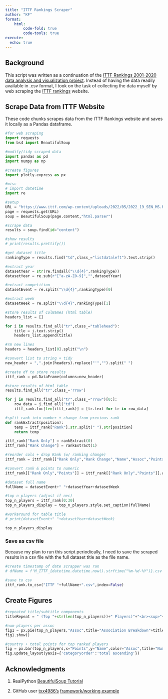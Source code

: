 ```yaml
---
title: "ITTF Rankings Scraper"
author: "KF"
format: 
    html:
        code-fold: true
        code-tools: true
execute: 
  echo: true
---
```


## Background

This script was written as a continuation of the [ITTF Rankings 2001-2020 data analysis and visualization project](https://github.com/kenf1/Kaggle_ITTF). Instead of having the data readily available in .csv format, I took on the task of collecting the data myself by web scraping the [ITTF rankings](https://www.ittf.com/rankings/) website.

## Scrape Data from ITTF Website

These code chunks scrapes data from the ITTF Rankings website and saves it locally as a Pandas dataframe.

```python
#for web scraping
import requests
from bs4 import BeautifulSoup

#modify/tidy scraped data
import pandas as pd
import numpy as np

#create figures
import plotly.express as px

#misc
# import datetime
import re
```

```python
#setup
URL = "https://www.ittf.com/wp-content/uploads/2022/05/2022_19_SEN_MS.html"
page = requests.get(URL)
soup = BeautifulSoup(page.content,"html.parser")

#scrape data
results = soup.find(id="content")

#show results
# print(results.prettify())
```

```python
#get dataset title
rankingType = results.find("td",class_="listdataleft").text.strip()

#extract year
datasetYear = str(re.findall("\\d{4}",rankingType))
datasetYear = re.sub(r"[^a-zA-Z0-9]","",datasetYear)

#extract competition
datasetEvent = re.split("\\d{4}",rankingType)[0]

#extract week
datasetWeek = re.split("\\d{4}",rankingType)[1]

#store results of colNames (html table)
headers_list = []

for i in results.find_all("tr",class_="tablehead"):
    title = i.text.strip()
    headers_list.append(title)

#rm new lines
headers = headers_list[0].split("\n")

#convert list to string + tidy
new_header = ",".join(headers).replace("'","").split(" ")
```

```python
#create df to store results
ittf_rank = pd.DataFrame(columns=new_header)

#store results of html table
results.find_all("tr",class_='rrow')

for j in results.find_all("tr",class_="rrow")[0:]:
    row_data = j.find_all("td")
    ittf_rank.loc[len(ittf_rank)] = [tr.text for tr in row_data]
```

```python
#split rank into number + change from previous rank
def rankExtract(position):
    temp = ittf_rank["Rank"].str.split(" ").str[position]
    return temp

ittf_rank["Rank Only"] = rankExtract(0)
ittf_rank["Rank Change"] = rankExtract(1)

#reorder cols + drop Rank (w/ ranking change)
ittf_rank = ittf_rank[["Rank Only","Rank Change","Name","Assoc","Points"]]

#convert rank & points to numeric
ittf_rank[["Rank Only","Points"]] = ittf_rank[["Rank Only","Points"]].astype(int)
```

```python
#dataset full name
fullName = datasetEvent+" "+datasetYear+datasetWeek

#top n players (adjust if nec)
top_n_players = ittf_rank[0:30]
top_n_players_display = top_n_players.style.set_caption(fullName)

#workaround for table title
# print(datasetEvent+" "+datasetYear+datasetWeek)

top_n_players_display
```

### Save as csv file

Because my plan to run this script periodically, I need to save the scraped results in a csv file with the full dataset title as the file name.

```python
#create timestamp of date scrapper was ran
# dfName = f'M_ITTF_{datetime.datetime.now().strftime("%m-%d-%Y")}.csv'

#save to csv
ittf_rank.to_csv("ITTF "+fullName+".csv",index=False)
```

## Create Figures

```python
#repeated title/subtitle components
titleRepeat = " (Top "+str(len(top_n_players))+" Players)"+"<br><sup>"+fullName+"</sup></br>"

#num players per assoc
fig1 = px.pie(top_n_players,"Assoc",title="Association Breakdown"+titleRepeat)
fig1.show()
```

```python
#country + total points for top ranked players
fig = px.bar(top_n_players,x="Points",y="Name",color="Assoc",title="Number of Points"+titleRepeat)
fig.update_layout(yaxis={'categoryorder':'total ascending'})
```

## Acknowledgments

1. RealPython [BeautifulSoup Tutorial](https://realpython.com/beautiful-soup-web-scraper-python/)

1. GitHub user [txx4986's](https://github.com/txx4986) [framework/working example](https://github.com/txx4986/Web-scraping-ITTF-rankings)